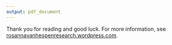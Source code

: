 ```yaml
---
output: pdf_document
---
```


Thank you for reading and good luck. For more information, see [rosannavanhespenresearch.wordpress.com](http://rosannavanhespenresearch.wordpress.com).